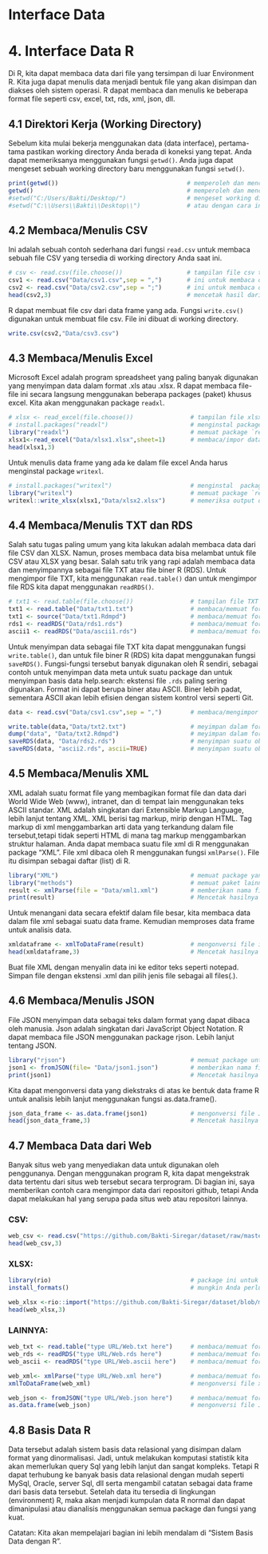 # Interface Data {#Interface-Data}

# 4. Interface Data R

Di R, kita dapat membaca data dari file yang tersimpan di luar Environment R. Kita juga dapat menulis data menjadi bentuk file yang akan disimpan dan diakses oleh sistem operasi. R dapat membaca dan menulis ke beberapa format file seperti csv, excel, txt, rds, xml, json, dll.


## 4.1 Direktori Kerja (Working Directory)

Sebelum kita mulai bekerja menggunakan data (data interface), pertama-tama pastikan working directory Anda berada di koneksi yang tepat. Anda dapat memeriksanya menggunakan fungsi `getwd()`. Anda juga dapat mengeset sebuah working directory baru menggunakan fungsi `setwd()`.
```{r, echo=T, results='hide'}
print(getwd())                                    # memperoleh dan mencetak working directory saat ini
getwd()                                           # memperoleh dan mencetak working directory saat ini
#setwd("C:/Users/Bakti/Desktop/")                 # mengeset working directory Anda (ini adalah contoh)
#setwd("C:\\Users\\Bakti\\Desktop\\")             # atau dengan cara ini
```


## 4.2 Membaca/Menulis CSV

Ini adalah sebuah contoh sederhana dari fungsi `read.csv` untuk membaca sebuah file CSV yang tersedia di working directory Anda saat ini.
```{r, echo=T, results='hide'}
# csv <- read.csv(file.choose())                  # tampilan file csv tanpa `setwd`
csv1 <- read.csv("Data/csv1.csv",sep = ",")       # ini untuk membaca data dengan pemisah koma
csv2 <- read.csv("Data/csv2.csv",sep = ";")       # ini untuk membaca data dengan pemisah titik koma 
head(csv2,3)                                      # mencetak hasil dari `data1` 
```

R dapat membuat file csv dari data frame yang ada. Fungsi `write.csv()` digunakan untuk membuat file csv. File ini dibuat di working directory.
```{r, echo=T, results'hide'}
write.csv(csv2,"Data/csv3.csv")
```


## 4.3 Membaca/Menulis Excel

Microsoft Excel adalah program spreadsheet yang paling banyak digunakan yang menyimpan data dalam format .xls atau .xlsx. R dapat membaca file-file ini secara langsung menggunakan beberapa packages (paket) khusus excel. Kita akan menggunakan package `readxl`.
```{r, echo=T, results='hide'}
# xlsx <- read_excel(file.choose())                # tampilan file xlsx tanpa `setwd`
# install.packages("readxl")                       # menginstal package `readxl` 
library("readxl")                                  # memuat package `readxl`
xlsx1<-read_excel("Data/xlsx1.xlsx",sheet=1)       # membaca/impor data xlsx dari PC
head(xlsx1,3)        
```

Untuk menulis data frame yang ada ke dalam file excel Anda harus menginstal package `writexl`.
```{r, echo=T, results='hide'}
# install.packages("writexl")                      # menginstal  package `readxl`
library("writexl")                                 # memuat package `readxl` 
writexl::write_xlsx(xlsx1,"Data/xlsx2.xlsx")       # memeriksa output di working directory Anda
```


## 4.4 Membaca/Menulis TXT dan RDS

Salah satu tugas paling umum yang kita lakukan adalah membaca data dari file CSV dan XLSX. Namun, proses membaca data bisa melambat untuk file CSV atau XLSX yang besar. Salah satu trik yang rapi adalah membaca data dan menyimpannya sebagai file TXT atau file biner R (RDS). Untuk mengimpor file TXT, kita menggunakan `read.table()` dan untuk mengimpor file RDS kita dapat menggunakan `readRDS()`.
```{r, echo=T, results='hide'}
# txt1 <- read.table(file.choose())                # tampilan file TXT tanpa `setwd`
txt1 <- read.table("Data/txt1.txt")                # membaca/memuat format TXT (notepad)
txt1 <- source("Data/txt1.Rdmpd")                  # membaca/memuat format TXT (Rdmpd)
rds1 <- readRDS("Data/rds1.rds")                   # membaca/memuat format RDS biner
ascii1 <- readRDS("Data/ascii1.rds")               # membaca/memuat format ASCII biner
```

Untuk menyimpan data sebagai file TXT kita dapat menggunakan fungsi `write.table()`, dan untuk file biner R (RDS) kita dapat menggunakan fungsi `saveRDS()`. Fungsi-fungsi tersebut banyak digunakan oleh R sendiri, sebagai contoh untuk menyimpan data meta untuk suatu package dan untuk menyimpan basis data help.search: ekstensi file `.rds` paling sering digunakan. Format ini dapat berupa biner atau ASCII. Biner lebih padat, sementara ASCII akan lebih efisien dengan sistem kontrol versi seperti Git.
```{r, echo=T, results='hide'}
data <- read.csv("Data/csv1.csv",sep = ",")        # membaca/mengimpor data dari PC Anda

write.table(data,"Data/txt2.txt")                  # meyimpan dalam format TXT (notepad)
dump("data", "Data/txt2.Rdmpd")                    # meyimpan dalam format TXT (Rdmpd)
saveRDS(data, "Data/rds2.rds")                     # menyimpan suatu objek dalam format RDS biner
saveRDS(data, "ascii2.rds", ascii=TRUE)            # menyimpan suatu objek dalam format RDS ASCII
```


## 4.5 Membaca/Menulis XML

XML adalah suatu format file yang membagikan format file dan data dari World Wide Web (www), intranet, dan di tempat lain menggunakan teks ASCII standar. XML adalah singkatan dari Extensible Markup Language, lebih lanjut tentang XML. XML berisi tag markup, mirip dengan HTML. Tag markup di xml menggambarkan arti data yang terkandung dalam file tersebut,tetapi tidak seperti HTML di mana tag markup menggambarkan struktur halaman. Anda dapat membaca suatu file xml di R menggunakan package "XML". File xml dibaca oleh R menggunakan fungsi `xmlParse()`. File itu disimpan sebagai daftar (list) di R.
```{r, echo=T, results='hide'}
library("XML")                                     # memuat package yang dibutuhkan untuk membaca file XML
library("methods")                                 # memuat paket lainnya yang dibutuhkan.
result <- xmlParse(file = "Data/xml1.xml")         # memberikan nama file input ke fungsi
print(result)                                      # Mencetak hasilnya
```

Untuk menangani data secara efektif dalam file besar, kita membaca data dalam file xml sebagai suatu data frame. Kemudian memproses data frame untuk analisis data.
```{r, echo=T, results='hide'}
xmldataframe <- xmlToDataFrame(result)             # mengonversi file input xml ke bentuk data frame
head(xmldataframe,3)                               # Mencetak hasilnya
```

Buat file XML dengan menyalin data ini ke editor teks seperti notepad. Simpan file dengan ekstensi .xml dan pilih jenis file sebagai all files(.).


## 4.6 Membaca/Menulis JSON

File JSON menyimpan data sebagai teks dalam format yang dapat dibaca oleh manusia. Json adalah singkatan dari JavaScript Object Notation. R dapat membaca file JSON menggunakan package rjson. Lebih lanjut tentang JSON.
```{r, echo=T, results='hide'}
library("rjson")                                   # memuat package untuk membaca file JSON
json1 <- fromJSON(file= "Data/json1.json")         # memberikan nama file input ke fungsi
print(json1)                                       # Mencetak hasilnya
```

Kita dapat mengonversi data yang diekstraks di atas ke bentuk data frame R untuk analisis lebih lanjut menggunakan fungsi as.data.frame().
```{r, echo=T, results='hide'}
json_data_frame <- as.data.frame(json1)            # mengonversi file JSON ke bentuk data frame
head(json_data_frame,3)                            # Mencetak hasilnya
```


## 4.7 Membaca Data dari Web

Banyak situs web yang menyediakan data untuk digunakan oleh penggunanya. Dengan menggunakan program R, kita dapat mengekstrak data tertentu dari situs web tersebut secara terprogram. Di bagian ini, saya memberikan contoh cara mengimpor data dari repositori github, tetapi Anda dapat melakukan hal yang serupa pada situs web atau repositori lainnya.

### CSV:
```{r, echo=T, results='hide'}
web_csv <- read.csv("https://github.com/Bakti-Siregar/dataset/raw/master/Bookdown-Data-Science-for-Beginners/csv1.csv")
head(web_csv,3)
```

### XLSX:
```{r, echo=T, results='hide'}
library(rio)                                       # package ini untuk mengimpor data dari github
install_formats()                                  # mungkin Anda perlu menginstal packages yang disarankan yang belum terinstal
```

```{r, echo=T, results='hide'}
web_xlsx <-rio::import("https://github.com/Bakti-Siregar/dataset/blob/master/Bookdown-Data-Science-for-Beginners/xlsx1.xlsx?raw=true")
head(web_xlsx,3)
```

### LAINNYA:
```{r, echo=T, results='hide'}
web_txt <- read.table("type URL/Web.txt here")     # membaca/memuat format TXT (notepad) dari web
web_rds <- readRDS("type URL/Web.rds here")        # membaca/memuat format RDS dari web
web_ascii <- readRDS("type URL/Web.ascii here")    # membaca/memuat format ASCII dari web

web_xml<- xmlParse("type URL/Web.xml here")        # membaca/memuat format XML dari web 
xmlToDataFrame(web_xml)                            # mengonversi file xml input ke bentuk data frame

web_json <- fromJSON("type URL/Web.json here")     # membaca/memuat format JSON dari web
as.data.frame(web_json)                            # mengonversi file JSON ke bentuk data frame
```


## 4.8 Basis Data R
Data tersebut adalah sistem basis data relasional yang disimpan dalam format yang dinormalisasi. Jadi, untuk melakukan komputasi statistik kita akan memerlukan query Sql yang lebih lanjut dan sangat kompleks. Tetapi R dapat terhubung ke banyak basis data relasional dengan mudah seperti MySql, Oracle, server Sql, dll serta mengambil catatan sebagai data frame dari basis data tersebut. Setelah data itu tersedia di lingkungan (environment) R, maka akan menjadi kumpulan data R normal dan dapat dimanipulasi atau dianalisis menggunakan semua package dan fungsi yang kuat.

Catatan: Kita akan mempelajari bagian ini lebih mendalam di "Sistem Basis Data dengan R".